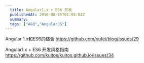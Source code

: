 ```yaml
---
  title: Angular1.x + ES6 开发
  publishedAt: 2016-08-15T01:05:04Z
  summary:  
  tags: ["A&Q","AngularJS"]
---
```


Angular 1.x和ES6的结合
https://github.com/xufei/blog/issues/29

Angular1.x + ES6 开发风格指南
https://github.com/kuitos/kuitos.github.io/issues/34

